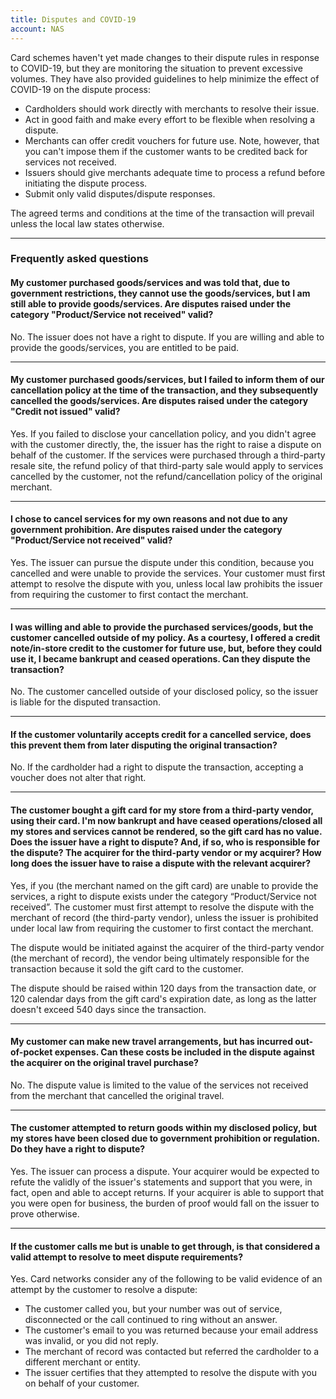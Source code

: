 ```yaml
---
title: Disputes and COVID-19
account: NAS
---
```


Card schemes haven't yet made changes to their dispute rules in response to COVID-19, but they are monitoring the situation to prevent excessive volumes. They have also provided guidelines to help minimize the effect of COVID-19 on the dispute process:

- Cardholders should work directly with merchants to resolve their issue.
- Act in good faith and make every effort to be flexible when resolving a dispute.
- Merchants can offer credit vouchers for future use. Note, however, that you can't impose them if the customer wants to be credited back for services not received.
- Issuers should give merchants adequate time to process a refund before initiating the dispute process.
- Submit only valid disputes/dispute responses.

The agreed terms and conditions at the time of the transaction will prevail unless the local law states otherwise.

---

### Frequently asked questions

#### My customer purchased goods/services and was told that, due to government restrictions, they cannot use the goods/services, but I am still able to provide goods/services. Are disputes raised under the category "Product/Service not received" valid?
No. The issuer does not have a right to dispute. If you are willing and able to provide the goods/services, you are entitled to be paid.

---

#### My customer purchased goods/services, but I failed to inform them of our cancellation policy at the time of the transaction, and they subsequently cancelled the goods/services. Are disputes raised under the category "Credit not issued" valid?
Yes. If you failed to disclose your cancellation policy, and you didn't agree with the customer directly, the, the issuer has the right to raise a dispute on behalf of the customer. If the services were purchased through a third-party resale site, the refund policy of that third-party sale would apply to services cancelled by the customer, not the refund/cancellation policy of the original merchant.

---

#### I chose to cancel services for my own reasons and not due to any government prohibition. Are disputes raised under the category "Product/Service not received" valid?
Yes. The issuer can pursue the dispute under this condition, because you cancelled and were unable to provide the services. Your customer must first attempt to resolve the dispute with you, unless local law prohibits the issuer from requiring the customer to first contact the merchant.

---

#### I was willing and able to provide the purchased services/goods, but the customer cancelled outside of my policy. As a courtesy, I offered a credit note/in-store credit to the customer for future use, but, before they could use it, I became bankrupt and ceased operations. Can they dispute the transaction?
No. The customer cancelled outside of your disclosed policy, so the issuer is liable for the disputed transaction.

---

#### If the customer voluntarily accepts credit for a cancelled service, does this prevent them from later disputing the original transaction?
No. If the cardholder had a right to dispute the transaction, accepting a voucher does not alter that right.

---

#### The customer bought a gift card for my store from a third-party vendor, using their card. I'm now bankrupt and have ceased operations/closed all my stores and services cannot be rendered, so the gift card has no value. Does the issuer have a right to dispute? And, if so, who is responsible for the dispute? The acquirer for the third-party vendor or my acquirer? How long does the issuer have to raise a dispute with the relevant acquirer?
Yes, if you (the merchant named on the gift card) are unable to provide the services, a right to dispute exists under the category “Product/Service not received”. The customer must first attempt to resolve the dispute with the merchant of record (the third-party vendor), unless the issuer is prohibited under local law from requiring the customer to first contact the merchant.

The dispute would be initiated against the acquirer of the third-party vendor (the merchant of record), the vendor being ultimately responsible for the transaction because it sold the gift card to the customer.

The dispute should be raised within 120 days from the transaction date, or 120 calendar days from the gift card's expiration date, as long as the latter doesn't exceed 540 days since the transaction.

---

#### My customer can make new travel arrangements, but has incurred out-of-pocket expenses. Can these costs be included in the dispute against the acquirer on the original travel purchase?
No. The dispute value is limited to the value of the services not received from the merchant that cancelled the original travel.

---

#### The customer attempted to return goods within my disclosed policy, but my stores have been closed due to government prohibition or regulation. Do they have a right to dispute?
Yes. The issuer can process a dispute. Your acquirer would be expected to refute the validly of the issuer's statements and support that you were, in fact, open and able to accept returns. If your acquirer is able to support that you were open for business, the burden of proof would fall on the issuer to prove otherwise.

---

#### If the customer calls me but is unable to get through, is that considered a valid attempt to resolve to meet dispute requirements?
Yes. Card networks consider any of the following to be valid evidence of an attempt by the customer to resolve a dispute:

- The customer called you, but your number was out of service, disconnected or the call continued to ring without an answer.
- The customer's email to you was returned because your email address was invalid, or you did not reply.
- The merchant of record was contacted but referred the cardholder to a different merchant or entity.
- The issuer certifies that they attempted to resolve the dispute with you on behalf of your customer.



